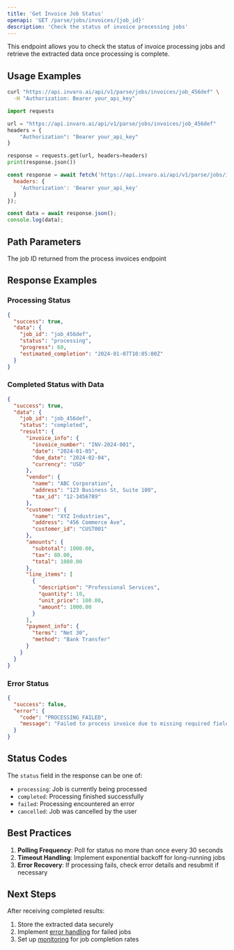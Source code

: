 ```yaml
---
title: 'Get Invoice Job Status'
openapi: 'GET /parse/jobs/invoices/{job_id}'
description: 'Check the status of invoice processing jobs'
---
```


This endpoint allows you to check the status of invoice processing jobs and retrieve the extracted data once processing is complete.

## Usage Examples

<CodeGroup>

```bash cURL
curl "https://api.invaro.ai/api/v1/parse/jobs/invoices/job_456def" \
  -H "Authorization: Bearer your_api_key"
```

```python Python
import requests

url = "https://api.invaro.ai/api/v1/parse/jobs/invoices/job_456def"
headers = {
    "Authorization": "Bearer your_api_key"
}

response = requests.get(url, headers=headers)
print(response.json())
```

```javascript JavaScript
const response = await fetch('https://api.invaro.ai/api/v1/parse/jobs/invoices/job_456def', {
  headers: {
    'Authorization': 'Bearer your_api_key'
  }
});

const data = await response.json();
console.log(data);
```

</CodeGroup>

## Path Parameters

<ParamField path="job_id" type="string" required>
  The job ID returned from the process invoices endpoint
</ParamField>

## Response Examples

### Processing Status

```json
{
  "success": true,
  "data": {
    "job_id": "job_456def",
    "status": "processing",
    "progress": 60,
    "estimated_completion": "2024-01-07T10:05:00Z"
  }
}
```

### Completed Status with Data

```json
{
  "success": true,
  "data": {
    "job_id": "job_456def",
    "status": "completed",
    "result": {
      "invoice_info": {
        "invoice_number": "INV-2024-001",
        "date": "2024-01-05",
        "due_date": "2024-02-04",
        "currency": "USD"
      },
      "vendor": {
        "name": "ABC Corporation",
        "address": "123 Business St, Suite 100",
        "tax_id": "12-3456789"
      },
      "customer": {
        "name": "XYZ Industries",
        "address": "456 Commerce Ave",
        "customer_id": "CUST001"
      },
      "amounts": {
        "subtotal": 1000.00,
        "tax": 80.00,
        "total": 1080.00
      },
      "line_items": [
        {
          "description": "Professional Services",
          "quantity": 10,
          "unit_price": 100.00,
          "amount": 1000.00
        }
      ],
      "payment_info": {
        "terms": "Net 30",
        "method": "Bank Transfer"
      }
    }
  }
}
```

### Error Status

```json
{
  "success": false,
  "error": {
    "code": "PROCESSING_FAILED",
    "message": "Failed to process invoice due to missing required fields"
  }
}
```

## Status Codes

The `status` field in the response can be one of:
- `processing`: Job is currently being processed
- `completed`: Processing finished successfully
- `failed`: Processing encountered an error
- `cancelled`: Job was cancelled by the user

## Best Practices

1. **Polling Frequency**: Poll for status no more than once every 30 seconds
2. **Timeout Handling**: Implement exponential backoff for long-running jobs
3. **Error Recovery**: If processing fails, check error details and resubmit if necessary

## Next Steps

After receiving completed results:
1. Store the extracted data securely
2. Implement [error handling](/api-reference/best-practices/error-handling) for failed jobs
3. Set up [monitoring](/api-reference/best-practices/monitoring) for job completion rates 